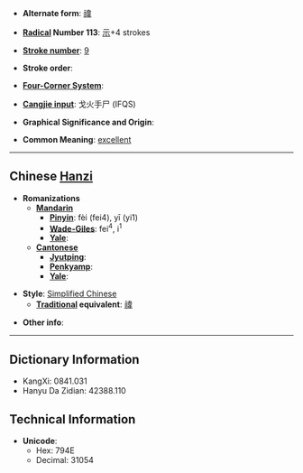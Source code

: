 * '''Alternate form''': [[禕]]

* '''[[Wiktionary:Chinese radical index| Radical]] Number 113''': [[Wiktionary:Chinese radical index 示|示]]+4 strokes

* '''[[Wiktionary:Chinese total strokes index|Stroke number]]''': [[Wiktionary:Chinese total strokes index 9|9]]

* '''Stroke order''': 

* '''[[Wiktionary:Chinese four corner index|Four-Corner System]]''': 

* '''[[Wiktionary:Chinese Cangjie index|Cangjie input]]''': 戈火手尸 (IFQS)

* '''Graphical Significance and Origin''': 

* '''Common Meaning''': [[excellent]]

----

== Chinese [[Hanzi]] ==

* '''Romanizations'''
** '''[[Mandarin]]'''
*** '''[[Pinyin]]''': fèi (fei4), yī (yi1)
*** '''[[Wade-Giles]]''': fei<sup>4</sup>, i<sup>1</sup>
*** '''[[Yale]]''': 
** '''[[Cantonese]]'''
*** '''[[Jyutping]]''':
*** '''[[Penkyamp]]''': 
*** '''[[Yale]]''': 

* '''Style''': [[Simplified Chinese]] 
** '''[[Traditional Chinese|Traditional]] equivalent''': [[禕]]

* '''Other info''': 

----

== Dictionary Information ==

* KangXi: 0841.031
* Hanyu Da Zidian: 42388.110

== Technical Information ==

* '''Unicode''':
** Hex: 794E
** Decimal: 31054